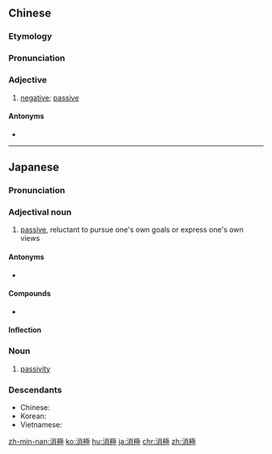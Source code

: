 {{also|消极}}
==Chinese==
{{zh-forms|s=消极}}

===Etymology===
{{wasei kango||しょうきょく|negative, passive}}

===Pronunciation===
{{zh-pron
|m=xiāojí
|c=siu1 gik6
|mn=qz:siau-kia̍k/tw,xm,zz:siau-ke̍k
|cat=a
}}

===Adjective===
{{zh-adj}}

# {{lb|zh|of mood or attitude}} [[negative]]; [[passive]]

====Antonyms====
* {{zh-l|積極}}

{{zh-cat|Intermediate}}

----

==Japanese==
{{ja-kanjitab|しょう|きょく|yomi=o}}

===Pronunciation===
{{ja-pron|しょうきょく|y=o|acc=h}}

===Adjectival noun===
{{ja-adj|infl=na|しょうきょく|hhira=せうきよく}}

# [[passive]], reluctant to pursue one's own goals or express one's own views

====Antonyms====
* {{ja-r|積極|せっきょく}}

====Compounds====
* {{ja-r|消極的|しょうきょくてき}}

====Inflection====
{{ja-na|しょうきょく}}

===Noun===
{{ja-noun|しょうきょく|hhira=せうきよく}}

# [[passivity]]

===Descendants===
* Chinese: {{zh-l|消極}}
* Korean: {{ko-l|소극}}
* Vietnamese: {{vi-l|tiêu cực}}

[[zh-min-nan:消極]]
[[ko:消極]]
[[hu:消極]]
[[ja:消極]]
[[chr:消極]]
[[zh:消極]]